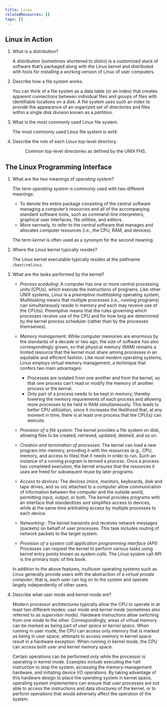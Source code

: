 ```yaml
---
title: Linux
relatedResources: []
tags: []
---
```


## Linux in Action

1. What is a distribution?

   <Solution>

   A _distribution_ (sometimes shortened to _distro_) is a customized stack of
   software that’s packaged along with the Linux kernel and distributed with
   tools for installing a working version of Linux of user computers.

   </Solution>

2. Describe how a file system works.

   <Solution>

   You can think of a file system as a data table (or an index) that creates
   apparent connections between individual files and groups of files with
   identifiable locations on a disk. A file system uses such an index to provide
   the appearance of an organized set of directories and files within a single
   disk division known as a _partition_.

   </Solution>

3. What is the most commonly used Linux file system.

   <Solution>The most commonly used Linux file system is ext4.</Solution>

4. Describe the role of each Linux top-level directory.

   <Solution>

   <Figure src="/media/linux-top-level-directories.png">
     Common top-level directories as defined by the UNIX FHS.
   </Figure>

   </Solution>

## The Linux Programming Interface

1. What are the two meanings of _operating system_?

   <Solution>

   The term _operating system_ is commonly used with two different meanings:

   - To denote the entire package consisting of the central software managing a
     computer’s resources and all of the accompanying standard software tools,
     such as command-line interpreters, graphical user interfaces, file
     utilities, and editors.
   - More narrowly, to refer to the central software that manages and allocates
     computer resources (i.e., the CPU, RAM, and devices).

   The term _kernel_ is often used as a synonym for the second meaning.

   </Solution>

2. Where the Linux kernel typically resides?

   <Solution>

   The Linux kernel executable typically resides at the pathname
   `/boot/vmlinuz`.

   </Solution>

3. What are the tasks performed by the kernel?

   <Solution>

   - _Process sceduling_: A computer has one or more central processing units
     (CPUs), which execute the instructions of programs. Like other UNIX
     systems, Linux is a _preemptive multitasking_ operating system,
     _Multitasking_ means that multiple processes (i.e., running programs) can
     simultaneously reside in memory and each may receive use of the CPU(s).
     _Preemptive_ means that the rules governing which processes receive use of
     the CPU and for how long are determined by the kernel process scheduler
     (rather than by the processes themselves).

   - _Memory management_: While computer memories are enormous by the standards
     of a decade or two ago, the size of software has also correspondingly
     grown, so that physical memory (RAM) remains a limited resource that the
     kernel must share among processes in an equitable and efficient fashion.
     Like most modern operating systems, Linux employs virtual memory
     management, a technique that confers two main advantages:

     - Processes are isolated from one another and from the kernel, so that one
       process can’t read or modify the memory of another process or the kernel.
     - Only part of a process needs to be kept in memory, thereby lowering the
       memory requirements of each process and allowing more processes to be
       held in RAM simultaneously. This leads to better CPU utilization, since
       it increases the likelihood that, at any moment in time, there is at
       least one process that the CPU(s) can execute.

   - _Provision of a file system_: The kernel provides a file system on disk,
     allowing files to be created, retrieved, updated, deleted, and so on.

   - _Creation and termination of processes_: The kernel can load a new program
     into memory, providing it with the resources (e.g., CPU, memory, and access
     to files) that it needs in order to run. Such an instance of a running
     program is termed a _process_. Once a process has completed execution, the
     kernel ensures that the resources it uses are freed for subsequent reuse by
     later programs.
   - _Access to devices_: The devices (mice, monitors, keyboards, disk and tape
     drives, and so on) attached to a computer allow communication of
     information between the computer and the outside world, permitting input,
     output, or both. The kernel provides programs with an interface that
     standardizes and simplifies access to devices, while at the same time
     arbitrating access by multiple processes to each device.
   - _Networking:_: The kernel transmits and receives network messages (packets)
     on behalf of user processes. This task includes routing of network packets
     to the target system.
   - _Provision of a system call application programming interface (API)_:
     Processes can request the kernel to perform various tasks using kernel
     entry points known as _system calls_. The Linux system call API is the
     primary topic of this book.

   In addition to the above features, multiuser operating systems such as Linux
   generally provide users with the abstraction of a _virtual private computer_;
   that is, each user can log on to the system and operate largely independently
   of other users.

   </Solution>

4. Describe what user mode and kernel mode are?

   <Solution>

   Modern processor architectures typically allow the CPU to operate in at least
   two different modes: _user mode_ and _kernel mode_ (sometimes also referred
   to as _supervisor mode_). Hardware instructions allow switching from one mode
   to the other. Correspondingly, areas of virtual memory can be marked as being
   part of _user space_ or _kernel space_. When running in user mode, the CPU
   can access only memory that is marked as being in user space; attempts to
   access memory in kernel space result in a hardware exception. When running in
   kernel mode, the CPU can access both user and kernel memory space.

   Certain operations can be performed only while the processor is operating in
   kernel mode. Examples include executing the halt instruction to stop the
   system, accessing the memory-management hardware, and initiating device I/O
   operations. By taking advantage of this hardware design to place the
   operating system in kernel space, operating system implementers can ensure
   that user processes are not able to access the instructions and data
   structures of the kernel, or to perform operations that would adversely
   affect the operation of the system.

   </Solution>

